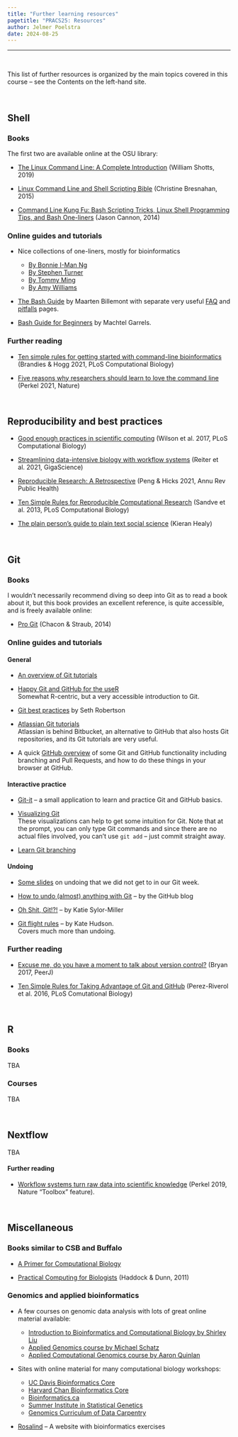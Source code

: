 ```yaml
---
title: "Further learning resources"
pagetitle: "PRACS25: Resources"
author: Jelmer Poelstra
date: 2024-08-25
---
```


---------

<br>

This list of further resources is organized by the main topics covered in this
course -- see the Contents on the left-hand site.

<br>

## Shell

### Books

The first two are available online at the OSU library:

- [The Linux Command Line: A Complete Introduction](https://library.ohio-state.edu/record=b8640501~S7)
  (William Shotts, 2019)

- [Linux Command Line and Shell Scripting Bible](https://library.ohio-state.edu/record=b9161748~S7)
  (Christine Bresnahan, 2015)

- [Command Line Kung Fu: Bash Scripting Tricks, Linux Shell Programming Tips, and Bash One-liners](https://www.amazon.com/dp/1499222033) (Jason Cannon, 2014) 

### Online guides and tutorials

- Nice collections of one-liners, mostly for bioinformatics
  - [By Bonnie I-Man Ng](https://onceupon.github.io/Bash-Oneliner/)
  - [By Stephen Turner](https://github.com/stephenturner/oneliners/blob/master/README.md)
  - [By Tommy Ming](https://github.com/crazyhottommy/bioinformatics-one-liners)
  - [By Amy Williams](http://williamslab.bscb.cornell.edu/?page_id=235)

- [The Bash Guide](http://mywiki.wooledge.org/BashGuide)
  by Maarten Billemont with separate very useful
  [FAQ](http://mywiki.wooledge.org/BashFAQ) and
  [pitfalls](http://mywiki.wooledge.org/BashPitfalls) pages.

- [Bash Guide for Beginners](https://tldp.org/LDP/Bash-Beginners-Guide/html/)
  by Machtel Garrels.

### Further reading

- [Ten simple rules for getting started with command-line bioinformatics](https://journals.plos.org/ploscompbiol/article?id=10.1371/journal.pcbi.1008645)
  (Brandies & Hogg 2021, PLoS Computational Biology)

- [Five reasons why researchers should learn to love the command line](https://www.nature.com/articles/d41586-021-00263-0)
  (Perkel 2021, Nature)

<br>

## Reproducibility and best practices

- [Good enough practices in scientific computing](https://journals.plos.org/ploscompbiol/article?id=10.1371/journal.pcbi.1005510)
(Wilson et al. 2017, PLoS Computational Biology)

- [Streamlining data-intensive biology with workflow systems](https://academic.oup.com/gigascience/article/10/1/giaa140/6092773)
  (Reiter et al. 2021, GigaScience)

- [Reproducible Research: A Retrospective](https://pubmed.ncbi.nlm.nih.gov/33467923/)
  (Peng & Hicks 2021, Annu Rev Public Health)

- [Ten Simple Rules for Reproducible Computational Research](https://journals.plos.org/ploscompbiol/article?id=10.1371/journal.pcbi.1003285)
  (Sandve et al. 2013, PLoS Computational Biology)
  
- [The plain person's guide to plain text social science](https://plain-text.co/)
  (Kieran Healy)
  
<br>

## Git

### Books

I wouldn't necessarily recommend diving so deep into Git as to read a book about
it, but this book provides an excellent reference, is quite accessible,
and is freely available online:

- [Pro Git](http://git-scm.com/book/en/v2) (Chacon & Straub, 2014)

### Online guides and tutorials

#### General

- [An overview of Git tutorials](https://gist.github.com/jaseemabid/1321592)

- [Happy Git and GitHub for the useR](https://happygitwithr.com/)  
  Somewhat R-centric, but a very accessible introduction to Git.

- [Git best practices](https://sethrobertson.github.io/GitBestPractices/) by Seth Robertson

- [Atlassian Git tutorials](https://www.atlassian.com/git/tutorials/what-is-version-control)  
  Atlassian is behind Bitbucket, an alternative to GitHub that also hosts Git
  repositories, and its Git tutorials are very useful.

- A quick [GitHub overview](https://guides.github.com/activities/hello-world/)
  of some Git and GitHub functionality including branching
  and Pull Requests, and how to do these things in your browser at GitHub.
  
#### Interactive practice

- [Git-it](https://github.com/jlord/git-it-electron#git-it) -- a small application to learn and practice Git and GitHub basics.

- [Visualizing Git](http://git-school.github.io/visualizing-git/)  
  These visualizations can help to get some intuition for Git.
  Note that at the prompt, you can only type Git commands and since there are
  no actual files involved, you can't use `git add` -- just commit straight away. 

- [Learn Git branching](https://learngitbranching.js.org/)

#### Undoing

- [Some slides](https://mcic-osu.github.io/pracs-sp21/posts/week-03/slides/03-3_git.html#1)
  on undoing that we did not get to in our Git week.

- [How to undo (almost) anything with Git](https://github.blog/2015-06-08-how-to-undo-almost-anything-with-git/)
  -- by the GitHub blog

- [Oh Shit, Git!?!](https://ohshitgit.com/) -- by Katie Sylor-Miller

- [Git flight rules](https://github.com/k88hudson/git-flight-rules) -- by Kate Hudson.  
  Covers much more than undoing.

### Further reading

- [Excuse me, do you have a moment to talk about version control?](https://peerj.com/preprints/3159/) (Bryan 2017, PeerJ)

- [Ten Simple Rules for Taking Advantage of Git and GitHub](https://journals.plos.org/ploscompbiol/article?id=10.1371%2Fjournal.pcbi.1004947)
  (Perez-Riverol et al. 2016, PLoS Comutational Biology)


<br>

## R

### Books

TBA

### Courses

TBA

<br>

## Nextflow

TBA

#### Further reading

- [Workflow systems turn raw data into scientific knowledge](https://www.nature.com/articles/d41586-019-02619-z)
  (Perkel 2019, Nature "Toolbox" feature).

<br>

## Miscellaneous

### Books similar to CSB and Buffalo

- [A Primer for Computational Biology](https://open.oregonstate.education/computationalbiology/)

- [Practical Computing for Biologists](https://library.ohio-state.edu/record=b6971375~S7)
  (Haddock & Dunn, 2011)

### Genomics and applied bioinformatics

- A few courses on genomic data analysis with lots of great online material available:
  
  - [Introduction to Bioinformatics and Computational Biology by Shirley Liu](https://liulab-dfci.github.io/bioinfo-combio/)
  - [Applied Genomics course by Michael Schatz](https://github.com/schatzlab/appliedgenomics2020)
  - [Applied Computational Genomics course by Aaron Quinlan](https://github.com/quinlan-lab/applied-computational-genomics)

- Sites with online material for many computational biology workshops:

  - [UC Davis Bioinformatics Core](https://ucdavis-bioinformatics-training.github.io/)
  - [Harvard Chan Bioinformatics Core](https://hbctraining.github.io/Training-modules/)
  - [Bioinformatics.ca](https://bioinformaticsdotca.github.io/)
  - [Summer Institute in Statistical Genetics](https://si.biostat.washington.edu/suminst/archives/SISG2020)
  - [Genomics Curriculum of Data Carpentry](https://datacarpentry.org/lessons/#genomics-workshop)
  
- [Rosalind](http://rosalind.info/) -- A website with bioinformatics exercises
